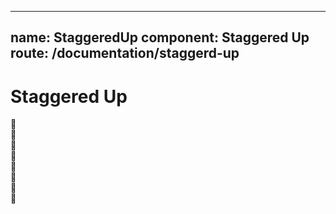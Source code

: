 

---
name: StaggeredUp
component: Staggered Up
route: /documentation/staggerd-up
---



# Staggered Up

<Playground>  
  <StaggeredUp>
    <div>🍅</div>
    <div>🍇</div>
    <div>🍎</div>
    <div>🍑</div>
    <div>🥥</div>
    <div>🍌</div>
    <div>🍍</div>
    <div>🍉</div>
  </StaggeredUp>
</Playground>
